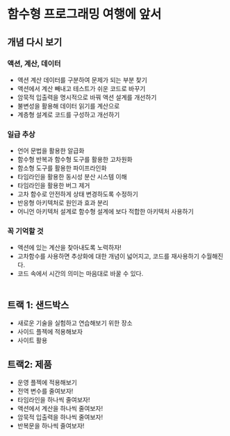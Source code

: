 # 함수형 프로그래밍 여행에 앞서

## 개념 다시 보기
### 액션, 계산, 데이터
- 액션 계산 데이터를 구분하여 문제가 되는 부분 찾기
- 액션에서 계산 빼내고 테스트가 쉬운 코드로 바꾸기
- 암묵적 입출력을 명시적으로 바꿔 액션 설계를 개선하기
- 불변성을 활용해 데이터 읽기를 계산으로
- 계층형 설계로 코드를 구성하고 개선하기

### 일급 추상
- 언어 문법을 활용한 알급화
- 함수형 반복과 함수형 도구를 활용한 고차원화
- 함소형 도구를 활용한 파이프라인화
- 타임라인을 활용한 동시성 분산 시스템 이해
- 타임라인을 활용한 버그 제거
- 고차 함수로 안전하게 상태 변경하도록 수정하기
- 반응형 아키텍처로 원인과 효과 분리
- 어니언 아키텍처 설계로 함수형 설계에 보다 적합한 아키텍처 사용하기


### 꼭 기억할 것
- 액션에 있는 계산을 찾아내도록 노력하자!
- 고차함수를 사용하면 추상화에 대한 개념이 넓어지고, 코드를 재사용하기 수월해진다.
- 코드 속에서 시간의 의미는 마음대로 바꿀 수 있다.
<br></br>

## 트랙 1: 샌드박스
- 새로운 기술을 실험하고 연습해보기 위한 장소
- 사이드 플젝에 적용해보자
- 사이트 활용

## 트랙2: 제품
- 운영 플젝에 적용해보기
- 전역 변수를 줄여보자!
- 타임라인을 하나씩 줄여보자!
- 액션에서 계산을 하나씩 줄여보자!
- 암묵적 입출력을 하나씩 줄여보자!
- 반복문을 하나씩 줄여보자!